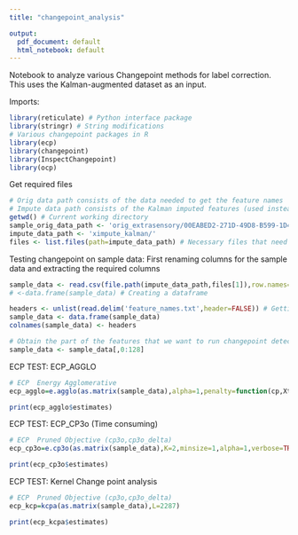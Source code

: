 ---
title: "changepoint_analysis"

output: 
  pdf_document: default
  html_notebook: default
---

Notebook to analyze various Changepoint methods for label correction. This uses the Kalman-augmented dataset as an input.

Imports:
```{r}
library(reticulate) # Python interface package
library(stringr) # String modifications
# Various changepoint packages in R
library(ecp)
library(changepoint)
library(InspectChangepoint)
library(ocp)
```

Get required files
```{r}
# Orig data path consists of the data needed to get the feature names
# Impute data path consists of the Kalman imputed features (used instead of the original) for changepoint detection
getwd() # Current working directory
sample_orig_data_path <- 'orig_extrasensory/00EABED2-271D-49D8-B599-1D4A09240601.features_labels.csv.gz'
impute_data_path <- 'ximpute_kalman/'
files <- list.files(path=impute_data_path) # Necessary files that need to be imputed
```

Testing changepoint on sample data: First renaming columns for the sample data and extracting the required columns
```{r}
sample_data <- read.csv(file.path(impute_data_path,files[1]),row.names=1) # Read sample Kalman imputed csv feature file and then remove first index column
# <-data.frame(sample_data) # Creating a dataframe

headers <- unlist(read.delim('feature_names.txt',header=FALSE)) # Getting header data (feature names)
sample_data <- data.frame(sample_data)
colnames(sample_data) <- headers

# Obtain the part of the features that we want to run changepoint detection on (basically sensor features: NOT Phone features/discrete features) Might modify later to actually use discrete features
sample_data <- sample_data[,0:128]
```

ECP TEST: ECP_AGGLO
```{r}
# ECP  Energy Agglomerative
ecp_agglo=e.agglo(as.matrix(sample_data),alpha=1,penalty=function(cp,Xts) 0) #O(N^2) computation complexity

print(ecp_agglo$estimates)
```

ECP TEST: ECP_CP3o (Time consuming)
```{r}
# ECP  Pruned Objective (cp3o,cp3o_delta)
ecp_cp3o=e.cp3o(as.matrix(sample_data),K=2,minsize=1,alpha=1,verbose=TRUE) #O(k*N^2) computation complexity

print(ecp_cp3o$estimates)
```

ECP TEST: Kernel Change point analysis
```{r}
# ECP  Pruned Objective (cp3o,cp3o_delta)
ecp_kcp=kcpa(as.matrix(sample_data),L=2287) 

print(ecp_kcpa$estimates)
```